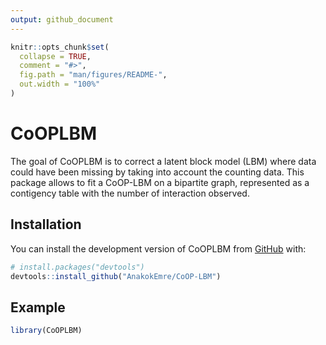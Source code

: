 ```yaml
---
output: github_document
---
```


<!-- README.md is generated from README.Rmd. Please edit that file -->

```r
knitr::opts_chunk$set(
  collapse = TRUE,
  comment = "#>",
  fig.path = "man/figures/README-",
  out.width = "100%"
)
```

# CoOPLBM

The goal of CoOPLBM is to correct a latent block model (LBM) where data could have been missing by taking into account the counting data. This package allows to fit a CoOP-LBM on a bipartite graph, represented as a contigency table with the number of interaction observed. 

## Installation

You can install the development version of CoOPLBM from [GitHub](https://github.com/) with:

``` r
# install.packages("devtools")
devtools::install_github("AnakokEmre/CoOP-LBM")
```

## Example


```r
library(CoOPLBM)
```



